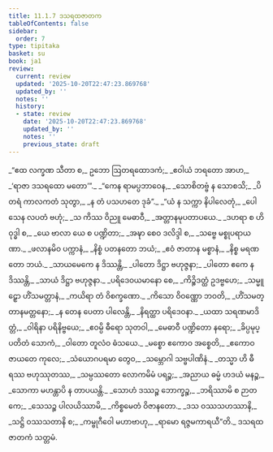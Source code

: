 ```yaml
---
title: 11.1.7 ဒသရထဇာတက
tableOfContents: false
sidebar:
  order: 7
type: tipitaka
basket: su
book: ja1
review:
  current: review
  updated: '2025-10-20T22:47:23.869768'
  updated_by: ''
  notes: ''
  history:
  - state: review
    date: '2025-10-20T22:47:23.869768'
    updated_by: ''
    notes: ''
    previous_state: draft
---
```



<DynamicBreadcrumb />


<ReviewStatus review={frontmatter.review} showDetails={true} />

<HypothesisAnnotation frontmatter={frontmatter} />

<Division number="84" book="ja1" e="ch" v="22" p="236">

<Paragraph number="2196" type="verses" book="ja1">
_“ဧထ လက္ခဏ သီတာ စ,_  
ဥဘော ဩတရထောဒကံ;_  
_ဧဝါယံ ဘရတော အာဟ,_  
_‘ရာဇာ ဒသရထော မတော’”._  

</Paragraph>

</Division>
<Division number="85" book="ja1" e="ch" v="22" p="236">

<Paragraph number="2197" type="verses" book="ja1">
_“ကေန ရာမပ္ပဘာဝေန,_  
_သောစိတဗ္ဗံ န သောစသိ;_  
_ပိတရံ ကာလကတံ သုတွာ,_  
_န တံ ပသဟတေ ဒုခံ”._  

</Paragraph>

</Division>
<Division number="86" book="ja1" e="ch" v="22" p="236">

<Paragraph number="2198" type="verses" book="ja1">
_“ယံ န သက္ကာ နိပါလေတုံ,_  
_ပေါသေန လပတံ ဗဟုံ;_  
_သ ကိဿ ဝိညူ မေဓာဝီ,_  
_အတ္တာနမုပတာပယေ._  

</Paragraph>

</Division>
<Division number="87" book="ja1" e="ch" v="22" p="237">

<Paragraph number="2199" type="verses" book="ja1">
_ဒဟရာ စ ဟိ ဝုဒ္ဓါ စ,_  
_ယေ ဗာလာ ယေ စ ပဏ္ဍိတာ;_  
_အဍ္ဎာ စေဝ ဒလိဒ္ဒါ စ,_  
_သဗ္ဗေ မစ္စုပရာယဏာ._  

</Paragraph>

</Division>
<Division number="88" book="ja1" e="ch" v="22" p="237">

<Paragraph number="2200" type="verses" book="ja1">
_ဖလာနမိဝ ပက္ကာနံ,_  
_နိစ္စံ ပတနတော ဘယံ;_  
_ဧဝံ ဇာတာန မစ္စာနံ,_  
_နိစ္စ မရဏတော ဘယံ._  

</Paragraph>

</Division>
<Division number="89" book="ja1" e="ch" v="22" p="237">

<Paragraph number="2201" type="verses" book="ja1">
_သာယမေကေ န ဒိဿန္တိ,_  
_ပါတော ဒိဋ္ဌာ ဗဟုဇ္ဇနာ;_  
_ပါတော ဧကေ န ဒိဿန္တိ,_  
_သာယံ ဒိဋ္ဌာ ဗဟုဇ္ဇနာ._  

</Paragraph>

</Division>
<Division number="90" book="ja1" e="ch" v="22" p="237">

<Paragraph number="2202" type="verses" book="ja1">
_ပရိဒေဝယမာနော စေ,_  
_ကိဉ္စိဒတ္ထံ ဥဒဗ္ဗဟေ;_  
_သမ္မူဠှော ဟိံသမတ္တာနံ,_  
_ကယိရာ တံ ဝိစက္ခဏော._  

</Paragraph>

</Division>
<Division number="91" book="ja1" e="ch" v="22" p="237">

<Paragraph number="2203" type="verses" book="ja1">
_ကိသော ဝိဝဏ္ဏော ဘဝတိ,_  
_ဟိံသမတ္တာနမတ္တနော;_  
_န တေန ပေတာ ပါလေန္တိ,_  
_နိရတ္ထာ ပရိဒေဝနာ._  

</Paragraph>

</Division>
<Division number="92" book="ja1" e="ch" v="22" p="237">

<Paragraph number="2204" type="verses" book="ja1">
_ယထာ သရဏမာဒိတ္တံ,_  
_ဝါရိနာ ပရိနိဗ္ဗယေ;_  
_ဧဝမ္ပိ ဓီရော သုတဝါ,_  
_မေဓာဝီ ပဏ္ဍိတော နရော;_  
_ခိပ္ပမုပ္ပတိတံ သောကံ,_  
_ဝါတော တူလံဝ ဓံသယေ._  

</Paragraph>

</Division>
<Division number="93" book="ja1" e="ch" v="22" p="237">

<Paragraph number="2205" type="verses" book="ja1">
_မစ္စော ဧကောဝ အစ္စေတိ,_  
_ဧကောဝ ဇာယတေ ကုလေ;_  
_သံယောဂပရမာ တွေဝ,_  
_သမ္ဘောဂါ သဗ္ဗပါဏိနံ._  

</Paragraph>

</Division>
<Division number="94" book="ja1" e="ch" v="22" p="237">

<Paragraph number="2206" type="verses" book="ja1">
_တသ္မာ ဟိ ဓီရဿ ဗဟုဿုတဿ,_  
_သမ္ပဿတော လောကမိမံ ပရဉ္စ;_  
_အညာယ ဓမ္မံ ဟဒယံ မနဉ္စ,_  
_သောကာ မဟန္တာပိ န တာပယန္တိ._  

</Paragraph>

</Division>
<Division number="95" book="ja1" e="ch" v="22" p="237">

<Paragraph number="2207" type="verses" book="ja1">
_သောဟံ ဒဿဉ္စ ဘောက္ခဉ္စ,_  
_ဘရိဿာမိ စ ဉာတကေ;_  
_သေသဉ္စ ပါလယိဿာမိ,_  
_ကိစ္စမေတံ ဝိဇာနတော._  

</Paragraph>

</Division>
<Division number="96" book="ja1" e="ch" v="22" p="237">

<Paragraph number="2208" type="verses" book="ja1">
_ဒသ ဝဿသဟဿာနိ,_  
_သဋ္ဌိ ဝဿသတာနိ စ;_  
_ကမ္ဗုဂီဝေါ မဟာဗာဟု,_  
_ရာမော ရဇ္ဇမကာရယီ”တိ._  


</Paragraph>
</Division>

<Paragraph number="2209" type="center" book="ja1">
ဒသရထဇာတကံ သတ္တမံ.
</Paragraph>